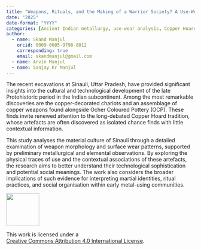 ```yaml
---
title: "Weapons, Rituals, and the Making of a Warrior Society? A Use-Wear Assessment of Swords and Associated Artefacts with Weapon Function and Social Identity of Sinauli"
date: "2025"
date-format: "YYYY"
categories: [Ancient Indian metallurgy, use-wear analysis, Copper Hoard culture, Sinauli excavation, ritual and warfare, Ocher Coloured Pottery (OCP)]
author: 
  - name: Skand Manjul
    orcid: 0009-0005-9798-8012
    corresponding: true
    email: skandmanjul@gmail.com
  - name: Arvin Manjul
  - name: Sanjay Kr Manjul
---
```


The recent excavations at Sinauli, Uttar Pradesh, have provided significant insights into the cultural and technological development of the late Protohistoric period in the Indian subcontinent. Among the most remarkable discoveries are the copper-decorated chariots and an assemblage of copper weapons found alongside Ocher Coloured Pottery (OCP). These finds invite renewed attention to the long-debated Copper Hoard tradition, whose artefacts are often discovered as isolated chance finds with little contextual information.

This study analyses the material culture of Sinauli through a detailed examination of weapon morphology and surface wear patterns, supported by preliminary metallurgical and elemental observations. By exploring the physical traces of use and the contextual associations of these artefacts, the research aims to better understand their technological sophistication and potential social meanings. The work also considers the broader implications of such evidence for interpreting martial identities, ritual practices, and social organisation within early metal-using communities.

::: {layout="[ 20 , 85 ]"}

::: {#column-image}
[![](https://i.creativecommons.org/l/by/4.0/88x31.png){width=88}](http://creativecommons.org/licenses/by/4.0/)
:::

::: {#column-text}
This work is licensed under a<br>[Creative Commons Attribution 4.0 International License](https://creativecommons.org/licenses/by/4.0/).
:::

:::
